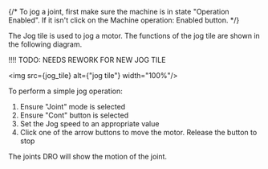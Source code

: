 
{/* To jog a joint, first make sure the machine is in state "Operation Enabled". If it isn't click on the Machine operation: Enabled button. */}

The Jog tile is used to jog a motor. The functions of the jog tile are shown in the following diagram.

!!!! TODO: NEEDS REWORK FOR NEW JOG TILE

<img src={jog_tile} alt={"jog tile"} width="100%"/>

To perform a simple jog operation:

1. Ensure "Joint" mode is selected
1. Ensure "Cont" button is selected
1. Set the Jog speed to an appropriate value
1. Click one of the arrow buttons to move the motor. Release the button to stop

The joints DRO will show the motion of the joint.